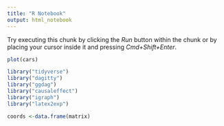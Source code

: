 ```yaml
---
title: "R Notebook"
output: html_notebook
---
```


Try executing this chunk by clicking the *Run* button within the chunk or by placing your cursor inside it and pressing *Cmd+Shift+Enter*. 

```r
plot(cars)
```
```r
library("tidyverse")
library("dagitty")
library("ggdag")
library("causaleffect")
library("igraph")
library("latex2exp")
```
```r
coords <-data.frame(matrix)
```

